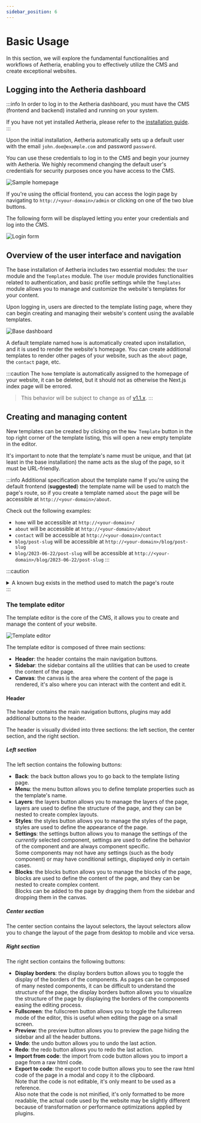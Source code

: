 ```yaml
---
sidebar_position: 6
---
```



# Basic Usage

In this section, we will explore the fundamental functionalities and workflows of Aetheria, enabling you to effectively
utilize the CMS and create exceptional websites.

## Logging into the Aetheria dashboard

:::info
In order to log in to the Aetheria dashboard, you must have the CMS (frontend and backend) installed and running on your
system.

If you have not yet installed Aetheria, please refer to the [installation guide](/getting-started/installation).
:::

Upon the initial installation, Aetheria automatically sets up a default user with the email `john.doe@example.com` and
password `password`.

You can use these credentials to log in to the CMS and begin your journey with Aetheria.
We highly recommend changing the default user's credentials for security purposes once you have access to the CMS.

![Sample homepage](../../static/img/basic-usage/home.png)

If you're using the official frontend, you can access the login page by navigating to `http://<your-domain>/admin` or
clicking on one of the two blue buttons.

The following form will be displayed letting you enter your credentials and log into the CMS.

![Login form](../../static/img/basic-usage/login.png)

## Overview of the user interface and navigation

The base installation of Aetheria includes two essential modules: the `User` module and the `Templates` module.
The `User` module provides functionalities related to authentication, and basic profile settings while the `Templates`
module allows you to manage and customize the website's templates for your content.

Upon logging in, users are directed to the template listing page, where they can begin creating and managing their
website's content using the available templates.

![Base dashboard](../../static/img/basic-usage/dashboard.png)

A default template named `home` is automatically created upon installation, and it is used to render the website's
homepage.
You can create additional templates to render other pages of your website, such as the `about` page, the `contact` page,
etc.

:::caution
The `home` template is automatically assigned to the homepage of your website, it can be deleted, but it should not as
otherwise the Next.js index page will be errored.

> This behavior will be subject to change as of [v1.1.x](/roadmap).
:::

## Creating and managing content

New templates can be created by clicking on the `New Template` button in the top right corner of the template listing,
this will open a new empty template in the editor.

It's important to note that the template's name must be unique, and that (at least in the base installation) the name
acts as the slug of the page, so it must be URL-friendly.

:::info Additional specification about the template name
If you're using the default frontend (**suggested**) the template name will be used to match the page's route, so if you
create a template named `about` the page will be accessible at `http://<your-domain>/about`.

Check out the following examples:

- `home` will be accessible at `http://<your-domain>/`
- `about` will be accessible at `http://<your-domain>/about`
- `contact` will be accessible at `http://<your-domain>/contact`
- `blog/post-slug` will be accessible at `http://<your-domain>/blog/post-slug`
- `blog/2023-06-22/post-slug` will be accessible at `http://<your-domain>/blog/2023-06-22/post-slug`
  :::

:::caution
<details className="caution-detail-box">
<summary>A known bug exists in the method used to match the page's route</summary>

Creating 3 templates named `example`, `example/` and `example/index.html` with 3 different pages, respectively
rendered at `http://<your-domain>/example`, `http://<your-domain>/example/`
and `http://<your-domain>/example/index.html`.

The problem arises due to the fact that path ending with a slash are treated as directories, and the `index.html` file
is treated as the index file of the directory, so you would expect `http://<your-domain>/example/`
and `http://<your-domain>/example/index.html` to render the same page, but they don't.

Due to modern browser optimization and the fact that the `index.html` file doesn't really exists, the browser will
automatically redirect the user from `http://<your-domain>/example/` to `http://<your-domain>/example` finally resulting
in the render of the template named `example` instead of `example/`.

This means that the template named `example/` will never be rendered, and the template named `example/index.html` will
be rendered only if the user manually types the URL in the browser including the ending `index.html`.

> This behavior will be subject to change as of [v1.1.x](/roadmap).

</details>
:::

### The template editor

The template editor is the core of the CMS, it allows you to create and manage the content of your website.

![Template editor](../../static/img/basic-usage/editor.png)

The template editor is composed of three main sections:

- **Header**: the header contains the main navigation buttons.
- **Sidebar**: the sidebar contains all the utilities that can be used to create the content of the page.
- **Canvas**: the canvas is the area where the content of the page is rendered, it's also where you can interact with
  the content and edit it.

#### Header

The header contains the main navigation buttons, plugins may add additional buttons to the header.

The header is visually divided into three sections: the left section, the center section, and the right section.

##### Left section

The left section contains the following buttons:

- **Back**: the back button allows you to go back to the template listing page.
- **Menu**: the menu button allows you to define template properties such as the template's name.
- **Layers**: the layers button allows you to manage the layers of the page, layers are used to define the structure of
  the page, and they can be nested to create complex layouts.
- **Styles**: the styles button allows you to manage the styles of the page, styles are used to define the appearance of
  the page.
- **Settings**: the settings button allows you to manage the settings of the *currently* selected component, settings
  are used to define the behavior of the component and are always component specific.<br/>
  Some components may not have any settings (such as the body component) or may have conditional settings, displayed
  only in certain cases.
- **Blocks**: the blocks button allows you to manage the blocks of the page, blocks are used to define the content of
  the page, and they can be nested to create complex content.<br/>
  Blocks can be added to the page by dragging them from the sidebar and dropping them in the canvas.

##### Center section

The center section contains the layout selectors, the layout selectors allow you to change the layout of the page from
desktop to mobile and vice versa.

##### Right section

The right section contains the following buttons:

- **Display borders**: the display borders button allows you to toggle the display of the borders of the components.
  As pages can be composed of many nested components, it can be difficult to understand the structure of the page, the
  display borders button allows you to visualize the structure of the page by displaying the borders of the components
  easing the editing process.
- **Fullscreen**: the fullscreen button allows you to toggle the fullscreen mode of the editor, this is useful when
  editing the page on a small screen.
- **Preview**: the preview button allows you to preview the page hiding the sidebar and all the header buttons.
- **Undo**: the undo button allows you to undo the last action.
- **Redo**: the redo button allows you to redo the last action.
- **Import from code**: the import from code button allows you to import a page from a raw html code.
- **Export to code**: the export to code button allows you to see the raw html code of the page in a modal and copy it
  to the clipboard. <br/>
  Note that the code is not editable, it's only meant to be used as a reference.<br/>
  Also note that the code is not minified, it's only formatted to be more readable, the actual code used by the website
  may be slightly different because of transformation or performance optimizations applied by plugins.
